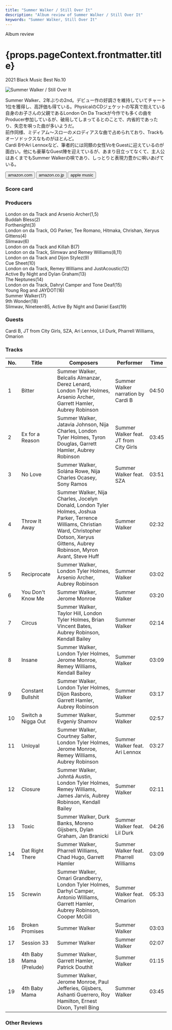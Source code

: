```yaml
---
title: "Summer Walker / Still Over It"
description: "Album review of Summer Walker / Still Over It"
keywords: "Summer Walker, Still Over It"
---
```






<p className="largeP">Album review</p>
<h1 className="h1--no--margin">{props.pageContext.frontmatter.title}</h1>
<p className="largeP">
  <Link to="/best50/2021/">2021 Black Music Best No.10</Link>
</p>

<Row  className="image-card-group">
	<Column colMd={3} colLg={4} noGutterMdLeft="">
       <ImageCard>

![Summer Walker / Still Over It](../../images/cd/summerwalker2L.jpg)

</ImageCard>
	</Column>
	<Column colMd={4} colLg={8} noGutterMdLeft="">
		<p>
			Summer Walker、2年ぶりの2nd。デビュー作の好調さを維持していてチャート1位を獲得し、高評価も得ている。PhysicalのCDジェケットの写真で抱えている自身のお子さんの父親であるLondon On Da Trackが今作でも多くの曲をProducer参加しているが、破局してしまってるとのことで、内省的であったり、失恋を唄った曲が多いようだ。
			<br/>前作同様、ミディアム～スローのメロディアスな曲で占められており、Trackもオーソドックスなものがほとんど。
			<br/>Cardi BやAri Lennoxなど、筆者的には同類の女性VoをGuestに迎えているのが面白い。他にも豪華なGuest陣を迎えているが、あまり目立ってなくて、主人公はあくまでもSummer Walkerの唄であり、しっとりと表現力豊かに唄いあげている。
		</p>
		<div>
		  <Button className="button-right-mergin"  href="https://amzn.to/3JFje8e" renderIcon={ArrowUpRight} size='sm' kind='primary'>
  	    amazon.com
  	  </Button>
  	  <Button className="button-right-mergin"  href="https://amzn.to/3v64IT0" renderIcon={ArrowUpRight} size='sm' kind='secondary'>
  	    amazon.co.jp
  	  </Button>
			<Button className="button-right-mergin"  href="https://apple.co/3JHqwbU" renderIcon={ArrowUpRight} size='sm' kind='tertiary'>
  	   	apple music
  	  </Button>
			<AdvJS2/>
		</div>
	</Column>
</Row>
<Row >
	<Column colMd={4} colLg={4} noGutterMdLeft="">
		<div>
		  <h3>Score card</h3>
			<SliderJS1 value="5" />
		  <SliderJS2 value="1" />
			<SliderJS3 value="1" />
		  <SliderJS4 value="9" />
		</div>
	</Column>
	<Column colMd={8} colLg={8} noGutterMdLeft="">
		<div>
			<h3>Producers</h3>
			<p>
				London on da Track and Arsenio Archer(1,5)
				<br/>Buddah Bless(2)
				<br/>Forthenight(3)
				<br/>London on da Track, OG Parker, Tee Romano, Hitmaka, Chrishan, Xeryus Gittens(4)
				<br/>Slimwav(6)
				<br/>London on da Track and Killah B(7)
				<br/>London on da Track, Slimwav and Remey Williams(8,11)
				<br/>London on da Track and Dijon Stylez(9)
				<br/>Cue Sheet(10)
				<br/>London on da Track, Remey Williams and JustAcoustic(12)
				<br/>Active By Night and Dylan Graham(13)
				<br/>The Neptunes(14)
				<br/>London on da Track, Dahryl Camper and Tone Deaf(15)
				<br/>Young Rog and JAYDOT(16)
				<br/>Summer Walker(17)
				<br/>9th Wonder(18)
				<br/>Slimwav, Nineteen85, Active By Night and Daniel East(19)
			</p>
			<h3>Guests</h3>
			<p>
				Cardi B, JT from City Girls, SZA, Ari Lennox, Lil Durk, Pharrell Williams, Omarion
			</p>
		</div>
	</Column>
</Row>

<h3>Tracks</h3>

| No. | Title                   | Composers                                                                                                                                                                                        | Performer                              | Time  |
| --- | ----------------------- | ------------------------------------------------------------------------------------------------------------------------------------------------------------------------------------------------ | -------------------------------------- | ----- |
| 1   | Bitter                  | Summer Walker, Belcalis Almanzar, Derez Lenard, London Tyler Holmes, Arsenio Archer, Garrett Hamler, Aubrey Robinson                                                                             | Summer Walker narration by Cardi B     | 04:50 |
| 2   | Ex for a Reason         | Summer Walker, Jatavia Johnson, Nija Charles, London Tyler Holmes, Tyron Douglas, Garrett Hamler, Aubrey Robinson                                                                                | Summer Walker feat. JT from City Girls | 03:45 |
| 3   | No Love                 | Summer Walker, Solána Rowe, Nija Charles Ocasey, Sony Ramos                                                                                                                                      | Summer Walker feat. SZA                | 03:51 |
| 4   | Throw It Away           | Summer Walker, Nija Charles, Jocelyn Donald, London Tyler Holmes, Joshua Parker, Terrence Williams, Christian Ward, Christopher Dotson, Xeryus Gittens, Aubrey Robinson, Myron Avant, Steve Huff | Summer Walker                          | 02:32 |
| 5   | Reciprocate             | Summer Walker, London Tyler Holmes, Arsenio Archer, Aubrey Robinson                                                                                                                              | Summer Walker                          | 03:02 |
| 6   | You Don't Know Me       | Summer Walker, Jerome Monroe                                                                                                                                                                     | Summer Walker                          | 03:20 |
| 7   | Circus                  | Summer Walker, Taylor Hill, London Tyler Holmes, Brian Vincent Bates, Aubrey Robinson, Kendall Bailey                                                                                            | Summer Walker                          | 02:14 |
| 8   | Insane                  | Summer Walker, London Tyler Holmes, Jerome Monroe, Remey Williams, Kendall Bailey                                                                                                                | Summer Walker                          | 03:09 |
| 9   | Constant Bullshit       | Summer Walker, London Tyler Holmes, Dijon Rasboro, Garrett Hamler, Aubrey Robinson                                                                                                               | Summer Walker                          | 03:17 |
| 10  | Switch a Nigga Out      | Summer Walker, Evgeniy Shamov                                                                                                                                                                    | Summer Walker                          | 02:57 |
| 11  | Unloyal                 | Summer Walker, Courtney Salter, London Tyler Holmes, Jerome Monroe, Remey Williams, Aubrey Robinson                                                                                              | Summer Walker feat. Ari Lennox         | 03:27 |
| 12  | Closure                 | Summer Walker, Johntá Austin, London Tyler Holmes, Remey Williams, James Jarvis, Aubrey Robinson, Kendall Bailey                                                                                 | Summer Walker                          | 02:11 |
| 13  | Toxic                   | Summer Walker, Durk Banks, Moreno Gijsbers, Dylan Graham, Jan Branicki                                                                                                                           | Summer Walker feat. Lil Durk           | 04:26 |
| 14  | Dat Right There         | Summer Walker, Pharrell Williams, Chad Hugo, Garrett Hamler                                                                                                                                      | Summer Walker feat. Pharrell Williams  | 03:09 |
| 15  | Screwin                 | Summer Walker, Omari Grandberry, London Tyler Holmes, Darhyl Camper, Antonio Williams, Garrett Hamler, Aubrey Robinson, Cooper McGill                                                            | Summer Walker feat. Omarion            | 05:33 |
| 16  | Broken Promises         | Summer Walker                                                                                                                                                                                    | Summer Walker                          | 03:03 |
| 17  | Session 33              | Summer Walker                                                                                                                                                                                    | Summer Walker                          | 02:07 |
| 18  | 4th Baby Mama (Prelude) | Summer Walker, Garrett Hamler, Patrick Douthit                                                                                                                                                   | Summer Walker                          | 01:15 |
| 19  | 4th Baby Mama           | Summer Walker, Jerome Monroe, Paul Jefferies, Gijsbers, Ashanti Guerrero, Roy Hamilton, Ernest Dixon, Tyrell Bing                                                                                | Summer Walker                          | 03:45 |

<h3>Other Reviews</h3>

<Row>
  <Column colMd={3} colLg={3} noGutterMdLeft>
    <Review1 />
  </Column>
</Row>

<AdvJS3 />
